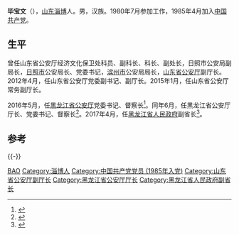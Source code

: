 '''毕宝文'''（{{bd|1960年|7月||catIdx=Bi毕}}），[[山东|山东]][[淄博|淄博]]人。男，汉族。1980年7月参加工作，1985年4月加入[[中国共产党|中国共产党]]。

== 生平 ==
曾任山东省公安厅经济文化保卫处科员、副科长、科长、副处长，日照市公安局副局长，[[日照市|日照市]]公安局长、党委书记，[[滨州市|滨州市]]公安局局长，[[山东省公安厅|山东省公安厅]]副厅长。2012年4月，任山东省公安厅党委副书记、副厅长。2015年1月，任山东省公安厅常务副厅长。

2016年5月，任[[黑龙江省公安厅|黑龙江省公安厅]]党委书记、督察长<ref>{{cite news|title=毕宝文任黑龙江省公安厅厅长 孙永波不再担任|url=http://news.163.com/16/0618/09/BPR7FTVI00014JB5_all.html|accessdate=2016-06-20|agency=网易|archive-url=https://web.archive.org/web/20160808153143/http://news.163.com/16/0618/09/BPR7FTVI00014JB5_all.html|archive-date=2016-08-08|dead-url=yes}}</ref>。同年6月，任黑龙江省公安厅厅长、党委书记、督察长<ref>{{cite news|title=毕宝文任黑龙江省公安厅长|url=http://news.sina.com.cn/o/2016-06-20/doc-ifxtfmrp2366236.shtml|accessdate=2016-06-20|agency=新浪网|archive-date=2016-08-17|archive-url=https://web.archive.org/web/20160817074942/http://news.sina.com.cn/o/2016-06-20/doc-ifxtfmrp2366236.shtml|dead-url=no}}</ref>。2017年4月，任[[黑龙江省人民政府|黑龙江省人民政府]]副省长<ref >{{cite web |url=http://district.ce.cn/newarea/sddy/201704/08/t20170408_21806343.shtml |language= |title=毕宝文任黑龙江省副省长 此前担任省公安厅厅长(简历) |publisher=中国经济网 |date=2017年4月8日 |accessdate= |archive-date=2017年4月9日 |archive-url=https://web.archive.org/web/20170409110835/http://district.ce.cn/newarea/sddy/201704/08/t20170408_21806343.shtml |dead-url=no }}</ref>。

==参考==
{{Reflist}}

{{-}}
{{start box}}
{{s-gov|prc}}
{{s-before|[[孙永波_(1956年)|孙永波]]}}
{{s-title|[[黑龙江省公安厅|黑龙江省公安厅]]厅长|2016年6月－2020年8月}}
{{s-after|[[李毅_(1970年)|李　毅]]}}
{{end box}}

{{DEFAULTSORT:Bi毕}}
[[Category:畢姓|BAO]]
[[Category:淄博人|Category:淄博人]]
[[Category:中国共产党党员_(1985年入党)|Category:中国共产党党员 (1985年入党)]]
[[Category:山东省公安厅副厅长|Category:山东省公安厅副厅长]]
[[Category:黑龙江省公安厅厅长|Category:黑龙江省公安厅厅长]]
[[Category:黑龙江省人民政府副省长|Category:黑龙江省人民政府副省长]]